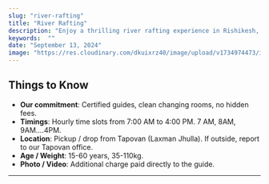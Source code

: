 ```yaml
---
slug: "river-rafting"
title: "River Rafting"
description: "Enjoy a thrilling river rafting experience in Rishikesh, where the waters rage and hearts pound."  
keywords:  ""  
date: "September 13, 2024"
image: "https://res.cloudinary.com/dkuixrz40/image/upload/v1734974473/img-3507.jpg"
---
```




## Things to Know
* **Our commitment**: Certified guides, clean changing rooms, no hidden fees.
* **Timings**: Hourly time slots from 7:00 AM to 4:00 PM. 7 AM, 8AM, 9AM....4PM.
* **Location**: Pickup / drop from Tapovan (Laxman Jhulla). If outside, report to our Tapovan office.
* **Age / Weight**: 15-60 years, 35-110kg.
* **Photo / Video**: Additional charge paid directly to the guide.

<hr/>

